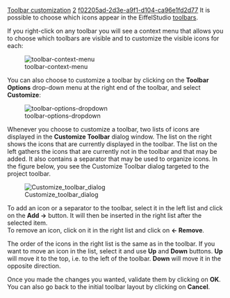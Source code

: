 [[Property:title|Toolbar customization]]
[[Property:weight|2]]
[[Property:uuid|f02205ad-2d3e-a9f1-d104-ca96e1fd2d77]]
It is possible to choose which icons appear in the EiffelStudio [[Main toolbars|toolbars]]. 

If you right-click on any toolbar you will see a context menu that allows you to choose which toolbars are visible and to customize the visible icons for  each:


[[Image:toolbar-context-menu]]


You can also choose to customize a toolbar by clicking on the '''Toolbar Options''' drop-down menu at the right end of the toolbar, and select '''Customize''': 


[[Image:toolbar-options-dropdown]]



Whenever you choose to customize a toolbar, two lists of icons are displayed in the '''Customize Toolbar''' dialog window. The list on the right shows the icons that are currently displayed in the toolbar. The list on the left gathers the icons that are currently not in the toolbar and that may be added. It also contains a separator that may be used to organize icons. In the figure below, you see the Customize Toolbar dialog targeted to the project toolbar.


[[Image:Customize toolbar dialog]]



To add an icon or a separator to the toolbar, select it in the left list and click on the '''Add ->''' button. It will then be inserted in the right list after the selected item. <br/>
To remove an icon, click on it in the right list and click on '''<- Remove'''. 

The order of the icons in the right list is the same as in the toolbar. If you want to move an icon in the list, select it and use '''Up''' and '''Down''' buttons. '''Up''' will move it to the top, i.e. to the left of the toolbar. '''Down''' will move it in the opposite direction. 


{{tip|You can also pick-and-drop icons to organize them. }}


Once you made the changes you wanted, validate them by clicking on '''OK'''. You can also go back to the initial toolbar layout by clicking on '''Cancel'''. 


{{seealso|<br/>
[[Main toolbars|EiffelStudio toolbars]]  }}



